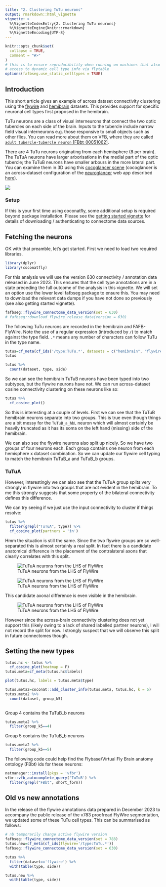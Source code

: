 ```yaml
---
title: "2. Clustering TuTu neurons"
output: rmarkdown::html_vignette
vignette: >
  %\VignetteIndexEntry{2. Clustering TuTu neurons}
  %\VignetteEngine{knitr::rmarkdown}
  %\VignetteEncoding{UTF-8}
---
```


```r
knitr::opts_chunk$set(
  collapse = TRUE,
  comment = "#>"
)
# this is to ensure reproducibility when running on machines that also have
# access to dynamic cell type info via flytable
options(fafbseg.use_static_celltypes = TRUE)
```

## Introduction

This short article gives an example of across dataset connectivity clustering using the [flywire](https://flywire.ai/) and [hemibrain](https://www.janelia.org/project-team/flyem/hemibrain) datasets. This provides support for specific neuronal cell types first proposed in the hemibrain.

TuTu neurons are a class of visual interneurons that connect the two optic tubercles on each side of the brain. Inputs to the tubercle include narrow field visual interneurons e.g. those responsive to small objects such as other flies. You can read more about them on VFB, where they are called [`adult tubercle-tubercle neuron` [FBbt_00051062]](https://v2.virtualflybrain.org/org.geppetto.frontend/geppetto?id=FBbt_00051062&i=VFB_00101567,VFB_jrchk7cz).

There are 4 TuTu neurons originating from each hemisphere (8 per brain). The TuTuA neurons have larger arborisations in the medial part of the optic tubercle; the TuTuB neurons have smaller arbours in the more lateral part. You can examine them in 3D using this [cocoglancer scene](https://neuroglancer-demo.appspot.com/#!%7B%22title%22:%22flywire-hemibrain%22%2C%22dimensions%22:%7B%22x%22:%5B4e-9%2C%22m%22%5D%2C%22y%22:%5B4e-9%2C%22m%22%5D%2C%22z%22:%5B4e-8%2C%22m%22%5D%7D%2C%22position%22:%5B136278.5%2C56063.5%2C436.5%5D%2C%22crossSectionScale%22:1.2071%2C%22projectionOrientation%22:%5B-0.023625720292329788%2C0.0059402878396213055%2C0.018635405227541924%2C0.9995295405387878%5D%2C%22projectionScale%22:90711.54637016413%2C%22projectionDepth%22:-88744875287147.48%2C%22layers%22:%5B%7B%22type%22:%22image%22%2C%22source%22:%22precomputed://gs://flywire_em/aligned/v1%22%2C%22tab%22:%22source%22%2C%22name%22:%22image_data%22%7D%2C%7B%22type%22:%22segmentation%22%2C%22source%22:%5B%7B%22url%22:%22precomputed://gs://flywire_v141_m630%22%2C%22subsources%22:%7B%22default%22:true%2C%22mesh%22:true%7D%2C%22enableDefaultSubsources%22:false%7D%2C%22precomputed://https://flyem.mrc-lmb.cam.ac.uk/flyconnectome/dynann/flytable-info-630%22%5D%2C%22tab%22:%22segments%22%2C%22segments%22:%5B%22720575940612218547%22%2C%22720575940614041238%22%2C%22720575940622538520%22%2C%22720575940623326868%22%2C%22720575940633550431%22%2C%22720575940635979000%22%2C%22720575940637997427%22%2C%22720575940621226846%22%5D%2C%22segmentQuery%22:%22TuTu%22%2C%22colorSeed%22:975507960%2C%22name%22:%22flywire%22%7D%2C%7B%22type%22:%22segmentation%22%2C%22source%22:%22precomputed://https://spine.itanna.io/files/data/hemibrain2flywire/precomputed/neuronmeshes/mesh#type=mesh%22%2C%22tab%22:%22segments%22%2C%22segments%22:%5B%22%21676836779%22%2C%22%215813013691%22%2C%22%21708290604%22%2C%22%21925008763%22%2C%22%21770226597%22%2C%225813014028%22%2C%22%21987759904%22%2C%22769544445%22%5D%2C%22segmentQuery%22:%22TuTu%22%2C%22colorSeed%22:2407669673%2C%22name%22:%22hemibrain_meshes%22%7D%2C%7B%22type%22:%22segmentation%22%2C%22source%22:%5B%22precomputed://https://spine.itanna.io/files/data/hemibrain2flywire_mirror/precomputed/neuronmeshes/mesh#type=mesh%22%2C%7B%22url%22:%22precomputed://https://spine.itanna.io/files/data/hemibrain2flywire/precomputed/neuronmeshes/mesh%22%2C%22subsources%22:%7B%22properties%22:true%7D%2C%22enableDefaultSubsources%22:false%7D%5D%2C%22tab%22:%22segments%22%2C%22segments%22:%5B%22676836779%22%2C%225813013691%22%2C%22708290604%22%2C%22925008763%22%2C%22770226597%22%2C%225813014028%22%2C%22987759904%22%2C%22769544445%22%5D%2C%22segmentQuery%22:%22TuTu%22%2C%22colorSeed%22:2407669673%2C%22name%22:%22hemibrain_meshes_mirr%22%2C%22visible%22:false%7D%2C%7B%22type%22:%22segmentation%22%2C%22source%22:%22precomputed://gs://flywire_neuropil_meshes/neuropils/neuropil_mesh_v141_v3%22%2C%22tab%22:%22segments%22%2C%22selectedAlpha%22:0.2%2C%22objectAlpha%22:0.2%2C%22segments%22:%5B%220%22%2C%221%22%2C%2210%22%2C%2211%22%2C%2212%22%2C%2213%22%2C%2214%22%2C%2215%22%2C%2216%22%2C%2217%22%2C%2218%22%2C%2219%22%2C%222%22%2C%2220%22%2C%2221%22%2C%2222%22%2C%2223%22%2C%2224%22%2C%2225%22%2C%2226%22%2C%2227%22%2C%2228%22%2C%2229%22%2C%223%22%2C%2230%22%2C%2231%22%2C%2232%22%2C%2233%22%2C%2234%22%2C%2235%22%2C%2236%22%2C%2237%22%2C%2238%22%2C%2239%22%2C%224%22%2C%2240%22%2C%2241%22%2C%2242%22%2C%2243%22%2C%2244%22%2C%2245%22%2C%2246%22%2C%2247%22%2C%2248%22%2C%2249%22%2C%225%22%2C%2250%22%2C%2251%22%2C%2252%22%2C%2253%22%2C%2254%22%2C%2255%22%2C%2256%22%2C%2257%22%2C%2258%22%2C%2259%22%2C%226%22%2C%2260%22%2C%2261%22%2C%2262%22%2C%2263%22%2C%2264%22%2C%2265%22%2C%2266%22%2C%2267%22%2C%2268%22%2C%2269%22%2C%227%22%2C%2270%22%2C%2271%22%2C%2272%22%2C%2273%22%2C%2274%22%2C%2275%22%2C%2276%22%2C%2277%22%2C%2278%22%2C%228%22%2C%229%22%5D%2C%22name%22:%22neuropil_mesh_v141_v3%22%2C%22visible%22:false%7D%2C%7B%22type%22:%22segmentation%22%2C%22source%22:%22precomputed://https://flyem.mrc-lmb.cam.ac.uk/flyconnectome/brain_mesh%22%2C%22tab%22:%22source%22%2C%22objectAlpha%22:0.28%2C%22segments%22:%5B%220%22%2C%221%22%5D%2C%22segmentColors%22:%7B%220%22:%22#6b6b6b%22%2C%221%22:%22#6b6b6b%22%7D%2C%22name%22:%22flywire_brain_mesh%22%7D%2C%7B%22type%22:%22segmentation%22%2C%22source%22:%22precomputed://https://spine.itanna.io/files/data/hemibrain2flywire/precomputed/neuropils/mesh#type=mesh%22%2C%22tab%22:%22source%22%2C%22objectAlpha%22:0.16%2C%22segments%22:%5B%22200%22%5D%2C%22colorSeed%22:422627114%2C%22segmentColors%22:%7B%22200%22:%22#e0e0e0%22%7D%2C%22name%22:%22hemibrain_neuropils%22%2C%22visible%22:false%7D%5D%2C%22showAxisLines%22:false%2C%22showScaleBar%22:false%2C%22selectedLayer%22:%7B%22visible%22:true%2C%22layer%22:%22flywire%22%7D%2C%22layout%22:%223d%22%7D) (cocoglancer is an across-dataset configuration of the [neuroglancer](https://github.com/google/neuroglancer) web app described [here](https://github.com/flyconnectome/flywire_annotations/tree/main/cocoglancer#readme)).

[![](TuTu_neurons.png)](https://neuroglancer-demo.appspot.com/#!%7B%22title%22:%22flywire-hemibrain%22%2C%22dimensions%22:%7B%22x%22:%5B4e-9%2C%22m%22%5D%2C%22y%22:%5B4e-9%2C%22m%22%5D%2C%22z%22:%5B4e-8%2C%22m%22%5D%7D%2C%22position%22:%5B136278.5%2C56063.5%2C436.5%5D%2C%22crossSectionScale%22:1.2071%2C%22projectionOrientation%22:%5B-0.023625720292329788%2C0.0059402878396213055%2C0.018635405227541924%2C0.9995295405387878%5D%2C%22projectionScale%22:90711.54637016413%2C%22projectionDepth%22:-88744875287147.48%2C%22layers%22:%5B%7B%22type%22:%22image%22%2C%22source%22:%22precomputed://gs://flywire_em/aligned/v1%22%2C%22tab%22:%22source%22%2C%22name%22:%22image_data%22%7D%2C%7B%22type%22:%22segmentation%22%2C%22source%22:%5B%7B%22url%22:%22precomputed://gs://flywire_v141_m630%22%2C%22subsources%22:%7B%22default%22:true%2C%22mesh%22:true%7D%2C%22enableDefaultSubsources%22:false%7D%2C%22precomputed://https://flyem.mrc-lmb.cam.ac.uk/flyconnectome/dynann/flytable-info-630%22%5D%2C%22tab%22:%22segments%22%2C%22segments%22:%5B%22720575940612218547%22%2C%22720575940614041238%22%2C%22720575940622538520%22%2C%22720575940623326868%22%2C%22720575940633550431%22%2C%22720575940635979000%22%2C%22720575940637997427%22%2C%22720575940621226846%22%5D%2C%22segmentQuery%22:%22TuTu%22%2C%22colorSeed%22:975507960%2C%22name%22:%22flywire%22%7D%2C%7B%22type%22:%22segmentation%22%2C%22source%22:%22precomputed://https://spine.itanna.io/files/data/hemibrain2flywire/precomputed/neuronmeshes/mesh#type=mesh%22%2C%22tab%22:%22segments%22%2C%22segments%22:%5B%22%21676836779%22%2C%22%215813013691%22%2C%22%21708290604%22%2C%22%21925008763%22%2C%22%21770226597%22%2C%225813014028%22%2C%22%21987759904%22%2C%22769544445%22%5D%2C%22segmentQuery%22:%22TuTu%22%2C%22colorSeed%22:2407669673%2C%22name%22:%22hemibrain_meshes%22%7D%2C%7B%22type%22:%22segmentation%22%2C%22source%22:%5B%22precomputed://https://spine.itanna.io/files/data/hemibrain2flywire_mirror/precomputed/neuronmeshes/mesh#type=mesh%22%2C%7B%22url%22:%22precomputed://https://spine.itanna.io/files/data/hemibrain2flywire/precomputed/neuronmeshes/mesh%22%2C%22subsources%22:%7B%22properties%22:true%7D%2C%22enableDefaultSubsources%22:false%7D%5D%2C%22tab%22:%22segments%22%2C%22segments%22:%5B%22676836779%22%2C%225813013691%22%2C%22708290604%22%2C%22925008763%22%2C%22770226597%22%2C%225813014028%22%2C%22987759904%22%2C%22769544445%22%5D%2C%22segmentQuery%22:%22TuTu%22%2C%22colorSeed%22:2407669673%2C%22name%22:%22hemibrain_meshes_mirr%22%2C%22visible%22:false%7D%2C%7B%22type%22:%22segmentation%22%2C%22source%22:%22precomputed://gs://flywire_neuropil_meshes/neuropils/neuropil_mesh_v141_v3%22%2C%22tab%22:%22segments%22%2C%22selectedAlpha%22:0.2%2C%22objectAlpha%22:0.2%2C%22segments%22:%5B%220%22%2C%221%22%2C%2210%22%2C%2211%22%2C%2212%22%2C%2213%22%2C%2214%22%2C%2215%22%2C%2216%22%2C%2217%22%2C%2218%22%2C%2219%22%2C%222%22%2C%2220%22%2C%2221%22%2C%2222%22%2C%2223%22%2C%2224%22%2C%2225%22%2C%2226%22%2C%2227%22%2C%2228%22%2C%2229%22%2C%223%22%2C%2230%22%2C%2231%22%2C%2232%22%2C%2233%22%2C%2234%22%2C%2235%22%2C%2236%22%2C%2237%22%2C%2238%22%2C%2239%22%2C%224%22%2C%2240%22%2C%2241%22%2C%2242%22%2C%2243%22%2C%2244%22%2C%2245%22%2C%2246%22%2C%2247%22%2C%2248%22%2C%2249%22%2C%225%22%2C%2250%22%2C%2251%22%2C%2252%22%2C%2253%22%2C%2254%22%2C%2255%22%2C%2256%22%2C%2257%22%2C%2258%22%2C%2259%22%2C%226%22%2C%2260%22%2C%2261%22%2C%2262%22%2C%2263%22%2C%2264%22%2C%2265%22%2C%2266%22%2C%2267%22%2C%2268%22%2C%2269%22%2C%227%22%2C%2270%22%2C%2271%22%2C%2272%22%2C%2273%22%2C%2274%22%2C%2275%22%2C%2276%22%2C%2277%22%2C%2278%22%2C%228%22%2C%229%22%5D%2C%22name%22:%22neuropil_mesh_v141_v3%22%2C%22visible%22:false%7D%2C%7B%22type%22:%22segmentation%22%2C%22source%22:%22precomputed://https://flyem.mrc-lmb.cam.ac.uk/flyconnectome/brain_mesh%22%2C%22tab%22:%22source%22%2C%22objectAlpha%22:0.28%2C%22segments%22:%5B%220%22%2C%221%22%5D%2C%22segmentColors%22:%7B%220%22:%22#6b6b6b%22%2C%221%22:%22#6b6b6b%22%7D%2C%22name%22:%22flywire_brain_mesh%22%7D%2C%7B%22type%22:%22segmentation%22%2C%22source%22:%22precomputed://https://spine.itanna.io/files/data/hemibrain2flywire/precomputed/neuropils/mesh#type=mesh%22%2C%22tab%22:%22source%22%2C%22objectAlpha%22:0.16%2C%22segments%22:%5B%22200%22%5D%2C%22colorSeed%22:422627114%2C%22segmentColors%22:%7B%22200%22:%22#e0e0e0%22%7D%2C%22name%22:%22hemibrain_neuropils%22%2C%22visible%22:false%7D%5D%2C%22showAxisLines%22:false%2C%22showScaleBar%22:false%2C%22selectedLayer%22:%7B%22visible%22:true%2C%22layer%22:%22flywire%22%7D%2C%22layout%22:%223d%22%7D)

### Setup

If this is your first time using coconatfly, some additional setup is required beyond package installation. Please see the [getting started vignette](https://natverse.org/coconatfly/articles/getting-started.html) for details of downloading / authenticating to connectome data sources.

## Fetching the neurons

OK with that preamble, let's get started. First we need to load two required libraries.

```r
library(dplyr)
library(coconatfly)
```

For this analysis we will use the version 630 connectivity / annotation data
released in June 2023. This ensures that the cell type annotations are in a state preceding the full outcome of the analysis in this vignette. 
We will set an option use the lower level fafbseg package
to ensure this. You may need to download the relevant data dumps if you have not done so previously (see also getting started vignette).

```r
fafbseg::flywire_connectome_data_version(set = 630)
# fafbseg::download_flywire_release_data(version = 630)
```

The following TuTu neurons are recorded in the hemibrain and FAFB-FlyWire. Note the use of a regular expression (introduced by `/`) to match against the type field. `.*` means any number of characters can follow TuTu in the type name.

```r
tutus=cf_meta(cf_ids('/type:TuTu.*', datasets = c("hemibrain", "flywire")))
tutus
```

```r
tutus %>% 
  count(dataset, type, side)
```

So we can see the hemibrain TuTuB neurons have been typed into two subtypes, but the flywire neurons have not. We can run across-dataset cosine connectivity 
clustering on these neurons like so:

```r
tutus %>% 
  cf_cosine_plot()
```

So this is interesting at a couple of levels. First we can see that the TuTuB hemibrain neurons separate into two groups. This is true even though things are a bit messy for the `TuTuB_a_hbL` neuron which will almost certainly be heavily truncated as it has its soma on the left hand (missing) side of the hemibrain.

We can also see the flywire neurons also split up nicely. So we have two groups of four neurons each. Each group contains one neuron from each hemisphere x dataset combination. So we can update our flywire cell typing to match the hemibrain TuTuB_a and TuTuB_b groups.

### TuTuA

However, interestingly we can also see that the TuTuA group splits very strongly in flywire into two groups that are not evident in the hemibrain. To me this strongly suggests that some property of the bilateral connectivity defines this difference.

We can try seeing if we just use the input connectivity to cluster if things resolve:

```r
tutus %>% 
  filter(grepl("TuTuA", type)) %>% 
  cf_cosine_plot(partners = 'in')
```

Hmm the situation is still the same. Since the two flywire groups are so well-separated this is almost certainly a real split. In fact there is a candidate anatomical difference in the placement of the contralateral axons that clearly correlates with this split.

![TuTuA neurons from the LHS of FlyWire](TuTuA_L.png)

![TuTuA neurons from the LHS of FlyWire](TuTuA_R.png)

This candidate axonal difference is even visible in the hemibrain.

![TuTuA neurons from the LHS of FlyWire](TuTuA_L-hb.png)

However since the across-brain connectivity clustering does not yet support this (likely owing to a lack of shared labelled partner neurons), I will not record the split for now. I strongly suspect that we will observe this split in future connectomes though.

## Setting the new types

```r
tutus.hc <- tutus %>% 
  cf_cosine_plot(heatmap = F)
tutus.meta=cf_meta(tutus.hc$labels)

plot(tutus.hc, labels = tutus.meta$type)
```

```r
tutus.meta2=coconat::add_cluster_info(tutus.meta, tutus.hc, k = 5)
tutus.meta2 %>% 
  count(dataset, group_k5)
  
```

Group 4 contains the TuTuB_b neurons

```r
tutus.meta2 %>% 
  filter(group_k5==4)
```

Group 5 contains the TuTuB_b neurons

```r
tutus.meta2 %>% 
  filter(group_k5==5)
```

The following code could help find the Flybase/Virtual Fly Brain anatomy 
ontology (FBbt) ids for these neurons:

```r
natmanager::install(pkgs = 'vfbr')
vfbr::vfb_autocomplete_query('TuTuB') %>% 
  filter(grepl("FBbt", short_form))
```

## Old vs new annotations

In the release of the flywire annotations data prepared in December 2023 to 
accompany the public release of the v783 proofread FlyWire segmentation,
we updated some of these TuTu cell types. This can be summarised as follows:

```r
# nb temporarily change active flywire version
fafbseg::flywire_connectome_data_version(set = 783)
tutus.new=cf_meta(cf_ids(flywire='/type:TuTu.*'))
fafbseg::flywire_connectome_data_version(set = 630)
```

```r
tutus %>% 
  filter(dataset=='flywire') %>% 
  with(table(type, side))
```

```r
tutus.new %>% 
  with(table(type, side))
```

